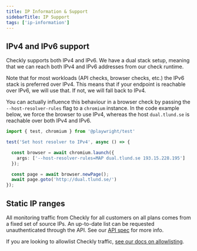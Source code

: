 ```yaml
---
title: IP Information & Support
sidebarTitle: IP Support
tags: ['ip-information']
---
```



##  IPv4 and IPv6 support

Checkly supports both IPv4 and IPv6. We have a dual stack setup, meaning that we can reach both IPv4 and IPv6 addresses from our check runtime.

Note that for most workloads (API checks, browser checks, etc.) the IPv6 stack is preferred over IPv4. This means that if your endpoint is reachable over IPv6, we will use that. If not, we will fall back to IPv4.

You can actually influence this behaviour in a browser check by passing the `--host-resolver-rules` flag to a `chromium` instance. In the code example below, we force the browser to use IPv4, whereas the host `dual.tlund.se` is reachable over both IPv4 and IPv6.

```ts resolver.spec.ts
import { test, chromium } from '@playwright/test'

test('Set host resolver to IPv4', async () => {

  const browser = await chromium.launch({
    args: ['--host-resolver-rules=MAP dual.tlund.se 193.15.228.195']
  });

  const page = await browser.newPage();
  await page.goto('http://dual.tlund.se/')
});
```

## Static IP ranges

All monitoring traffic from Checkly for all customers on all plans comes from a fixed set of source IPs. An up-to-date list can be requested unauthenticated through the API. See our [API spec](https://api.checklyhq.com/#/Static%20IPs) for more info.

If you are looking to allowlist Checkly traffic, [see our docs on allowlisting](/platform/allowlisting-traffic).





